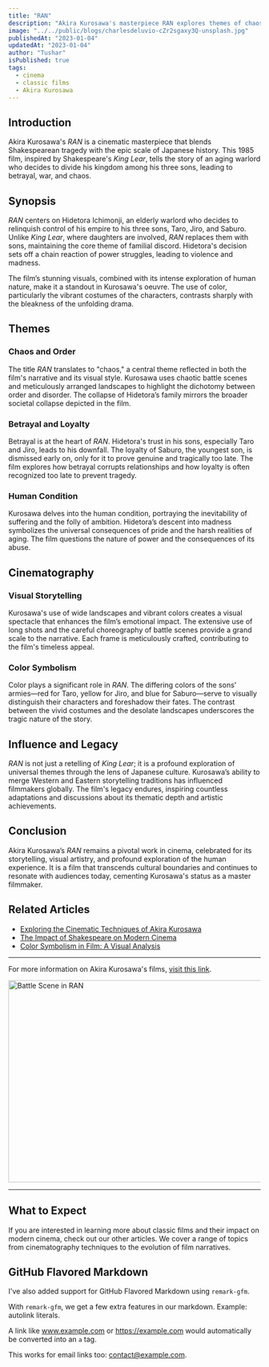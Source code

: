 ```yaml
---
title: "RAN"
description: "Akira Kurosawa's masterpiece RAN explores themes of chaos, betrayal, and the human condition set against the backdrop of feudal Japan."
image: "../../public/blogs/charlesdeluvio-cZr2sgaxy3Q-unsplash.jpg"
publishedAt: "2023-01-04"
updatedAt: "2023-01-04"
author: "Tushar"
isPublished: true
tags:
  - cinema
  - classic films
  - Akira Kurosawa
---
```


## Introduction

Akira Kurosawa's _RAN_ is a cinematic masterpiece that blends Shakespearean tragedy with the epic scale of Japanese history. This 1985 film, inspired by Shakespeare's _King Lear_, tells the story of an aging warlord who decides to divide his kingdom among his three sons, leading to betrayal, war, and chaos.

## Synopsis

_RAN_ centers on Hidetora Ichimonji, an elderly warlord who decides to relinquish control of his empire to his three sons, Taro, Jiro, and Saburo. Unlike _King Lear_, where daughters are involved, _RAN_ replaces them with sons, maintaining the core theme of familial discord. Hidetora's decision sets off a chain reaction of power struggles, leading to violence and madness.

The film’s stunning visuals, combined with its intense exploration of human nature, make it a standout in Kurosawa's oeuvre. The use of color, particularly the vibrant costumes of the characters, contrasts sharply with the bleakness of the unfolding drama.

## Themes

### Chaos and Order

The title _RAN_ translates to "chaos," a central theme reflected in both the film's narrative and its visual style. Kurosawa uses chaotic battle scenes and meticulously arranged landscapes to highlight the dichotomy between order and disorder. The collapse of Hidetora’s family mirrors the broader societal collapse depicted in the film.

### Betrayal and Loyalty

Betrayal is at the heart of _RAN_. Hidetora's trust in his sons, especially Taro and Jiro, leads to his downfall. The loyalty of Saburo, the youngest son, is dismissed early on, only for it to prove genuine and tragically too late. The film explores how betrayal corrupts relationships and how loyalty is often recognized too late to prevent tragedy.

### Human Condition

Kurosawa delves into the human condition, portraying the inevitability of suffering and the folly of ambition. Hidetora’s descent into madness symbolizes the universal consequences of pride and the harsh realities of aging. The film questions the nature of power and the consequences of its abuse.

## Cinematography

### Visual Storytelling

Kurosawa's use of wide landscapes and vibrant colors creates a visual spectacle that enhances the film’s emotional impact. The extensive use of long shots and the careful choreography of battle scenes provide a grand scale to the narrative. Each frame is meticulously crafted, contributing to the film's timeless appeal.

### Color Symbolism

Color plays a significant role in _RAN_. The differing colors of the sons' armies—red for Taro, yellow for Jiro, and blue for Saburo—serve to visually distinguish their characters and foreshadow their fates. The contrast between the vivid costumes and the desolate landscapes underscores the tragic nature of the story.

## Influence and Legacy

_RAN_ is not just a retelling of _King Lear_; it is a profound exploration of universal themes through the lens of Japanese culture. Kurosawa’s ability to merge Western and Eastern storytelling traditions has influenced filmmakers globally. The film's legacy endures, inspiring countless adaptations and discussions about its thematic depth and artistic achievements.

## Conclusion

Akira Kurosawa’s _RAN_ remains a pivotal work in cinema, celebrated for its storytelling, visual artistry, and profound exploration of the human experience. It is a film that transcends cultural boundaries and continues to resonate with audiences today, cementing Kurosawa's status as a master filmmaker.

## Related Articles

- [Exploring the Cinematic Techniques of Akira Kurosawa](https://example.com/kurosawa-techniques)
- [The Impact of Shakespeare on Modern Cinema](https://example.com/shakespeare-cinema)
- [Color Symbolism in Film: A Visual Analysis](https://example.com/color-symbolism)

---

For more information on Akira Kurosawa's films, [visit this link](https://www.criterion.com/explore/151-akira-kurosawa).

<Image
  src="/blogs/ran_battle_scene.jpg"
  width="718"
  height="404"
  alt="Battle Scene in RAN"
  sizes="100vw"
/>

---

## What to Expect

If you are interested in learning more about classic films and their impact on modern cinema, check out our other articles. We cover a range of topics from cinematography techniques to the evolution of film narratives.

## GitHub Flavored Markdown

I've also added support for GitHub Flavored Markdown using `remark-gfm`.

With `remark-gfm`, we get a few extra features in our markdown. Example: autolink literals.

A link like www.example.com or https://example.com would automatically be converted into an `a` tag.

This works for email links too: contact@example.com.
